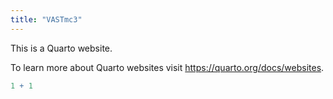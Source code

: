 ```yaml
---
title: "VASTmc3"
---
```


This is a Quarto website.

To learn more about Quarto websites visit <https://quarto.org/docs/websites>.

```r
1 + 1
```
